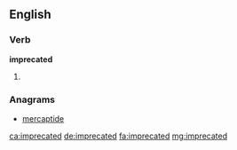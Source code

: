 ==English==

===Verb===
'''imprecated'''

# {{past of|imprecate}}

===Anagrams===
* [[mercaptide#English|mercaptide]]

[[ca:imprecated]]
[[de:imprecated]]
[[fa:imprecated]]
[[mg:imprecated]]